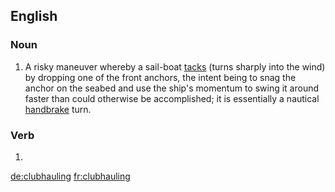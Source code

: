 ==English==

===Noun===
{{en-noun}}

# {{label|en|nautical}} A risky maneuver whereby a sail-boat [[tacks]] (turns sharply into the wind) by dropping one of the front anchors, the intent being to snag the anchor on the seabed and use the ship's momentum to swing it around faster than could otherwise be accomplished; it is essentially a nautical [[handbrake]] turn.

===Verb===
{{head|en|present participle}}

# {{present participle of|clubhaul|lang=en|nocat=1}}

[[de:clubhauling]]
[[fr:clubhauling]]